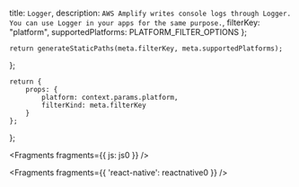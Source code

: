  title: `Logger`,
  description: `AWS Amplify writes console logs through Logger. You can use Logger in your apps for the same purpose.`,
  filterKey: "platform",
  supportedPlatforms: PLATFORM_FILTER_OPTIONS
};
      


    return generateStaticPaths(meta.filterKey, meta.supportedPlatforms);
};

    return {
        props: {
            platform: context.params.platform,
            filterKind: meta.filterKey
        }
    };
};


<Fragments fragments={{ js: js0 }} />


<Fragments fragments={{ 'react-native': reactnative0 }} />
